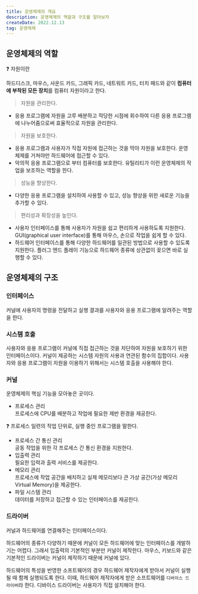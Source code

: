 ```yaml
---
title: 운영체제의 개요
description: 운영체제의 역할과 구조를 알아보자
createDate: 2022.12.13
tag: 운영체제
---
```


## 운영체제의 역할

<aside>
❓ 자원이란

하드디스크, 마우스, 사운드 카드, 그래픽 카드, 네트워트 카드, 터치 패드와 같이 **컴퓨터에 부착된 모든 장치**를 컴퓨터 자원이라고 한다.

</aside>

> 자원을 관리한다.

- 응용 프로그램에 자원을 고루 배분하고 적당한 시점에 회수하여 다른 응용 프로그램에 나누어줌으로써 효율적으로 자원을 관리한다.

> 자원을 보호한다.

- 응용 프로그램과 사용자가 직접 자원에 접근하는 것을 막아 자원을 보호한다. 운영체제를 거쳐야만 하드웨어에 접근할 수 있다.
- 악의적 응용 프로그램으로 부터 컴퓨터를 보호한다.
  유틸리티가 이런 운영체제의 작업을 보조하는 역할을 한다.

> 성능을 향상한다.

- 다양한 응용 프로그램을 설치하여 사용할 수 있고, 성능 향상을 위한 새로운 기능을 추가할 수 있다.

> 편리성과 확장성을 높인다.

- 사용자 인터페이스를 통해 사용자가 자원을 쉽고 편리하게 사용하도록 지원한다. GUI(graphical user interface)를 통해 마우스, 손으로 작업을 쉽게 할 수 있다.
- 하드웨어 인터페이스를 통해 다양한 하드웨어를 일관된 방법으로 사용할 수 있도록 지원한다. 플러그 앤드 플레이 기능으로 하드웨어 종류에 상관없이 꽂으면 바로 실행할 수 있다.

## 운영체제의 구조

<Picture src="operating-system-overview.png" />

### 인터페이스

커널에 사용자의 명령을 전달하고 실행 결과를 사용자와 응용 프로그램에 알려주는 역할을 한다.

### 시스템 호출

사용자와 응용 프로그램이 커널에 직접 접근하는 것을 차단하여 자원을 보호하기 위한 인터페이스이다. 커널이 제공하는 시스템 자원의 사용과 연관된 함수의 집합이다. 사용자와 응용 프로그램이 자원을 이용하기 위해서는 시스템 호출을 사용해야 한다.

### 커널

운영체제의 핵심 기능을 모아놓은 곳이다.

- 프로세스 관리  
  프로세스에 CPU를 배분하고 작업에 필요한 제반 환경을 제공한다.

<aside>
❓ 프로세스  
일련의 작업 단위로, 실행 중인 프로그램을 말한다.

</aside>

- 프로세스 간 통신 관리  
  공동 작업을 위한 각 프로세스 간 통신 환경을 지원한다.
- 입출력 관리  
  필요한 입력과 출력 서비스를 제공한다.
- 메모리 관리  
  프로세스에 작업 공간을 배치하고 실제 메모리보다 큰 가상 공간(가상 메모리 Virtual Memory)을 제공한다.
- 파일 시스템 관리  
  데이터를 저장하고 접근할 수 있는 인터페이스를 제공한다.

### 드라이버

커널과 하드웨어를 연결해주는 인터페이스이다.

하드웨어의 종류가 다양하기 때문에 커널이 모든 하드웨어에 맞는 인터페이스를 개발하기는 어렵다. 그래서 입출력의 기본적인 부분만 커널이 제작한다. 마우스, 키보드와 같은 기본적인 드라이버는 커널이 제작하기 때문에 커널에 있다.

하드웨어의 특성을 반영한 소프트웨어의 경우 하드웨어 제작자에게 받아서 커널이 실행될 때 함께 실행되도록 한다. 이때, 하드웨어 제작자에게 받은 소프트웨어를 `디바이스 드라이버`라 한다. 디바이스 드라이버는 사용자가 직접 설치해야 한다.
